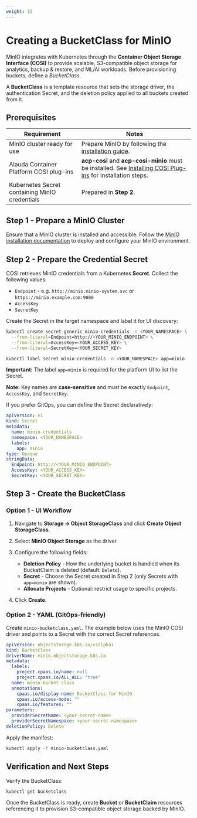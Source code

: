 ```yaml
---
weight: 15
---
```


# Creating a BucketClass for MinIO

MinIO integrates with Kubernetes through the **Container Object Storage Interface (COSI)** to provide scalable, S3-compatible object storage for analytics, backup & restore, and ML/AI workloads. Before provisioning buckets, define a *BucketClass*.

A **BucketClass** is a template resource that sets the storage driver, the authentication Secret, and the deletion policy applied to all buckets created from it.

## Prerequisites

| Requirement                                    | Notes                                                                                                                                              |
| ---------------------------------------------- | -------------------------------------------------------------------------------------------------------------------------------------------------- |
| MinIO cluster ready for use                    | Prepare MinIO by following the [installation guide](/storage/storagesystem_minio/installation.mdx).                                                |
| Alauda Container Platform COSI plug-ins        | **acp-cosi** and **acp-cosi-minio** must be installed. See [Installing COSI Plug-ins](/configure/storage/cosi/install.mdx) for installation steps. |
| Kubernetes Secret containing MinIO credentials | Prepared in **Step 2**.                                                                                                                            |

## Step 1 - Prepare a MinIO Cluster

Ensure that a MinIO cluster is installed and accessible. Follow the [MinIO installation documentation](/storage/storagesystem_minio/installation.mdx) to deploy and configure your MinIO environment.

## Step 2 - Prepare the Credential Secret

COSI retrieves MinIO credentials from a Kubernetes **Secret**. Collect the following values:

* `Endpoint` - e.g. `http://minio.minio-system.svc` or `https://minio.example.com:9000`
* `AccessKey`
* `SecretKey`

Create the Secret in the target namespace and label it for UI discovery:

```bash
kubectl create secret generic minio-credentials -n <YOUR_NAMESPACE> \
  --from-literal=Endpoint=http://<YOUR_MINIO_ENDPOINT> \
  --from-literal=AccessKey=<YOUR_ACCESS_KEY> \
  --from-literal=SecretKey=<YOUR_SECRET_KEY>

kubectl label secret minio-credentials -n <YOUR_NAMESPACE> app=minio
```

**Important:** The label `app=minio` is required for the platform UI to list the Secret.

**Note:** Key names are **case-sensitive** and must be exactly `Endpoint`, `AccessKey`, and `SecretKey`.

If you prefer GitOps, you can define the Secret declaratively:

```yaml
apiVersion: v1
kind: Secret
metadata:
  name: minio-credentials
  namespace: <YOUR_NAMESPACE>
  labels:
    app: minio
type: Opaque
stringData:
  Endpoint: http://<YOUR_MINIO_ENDPOINT>
  AccessKey: <YOUR_ACCESS_KEY>
  SecretKey: <YOUR_SECRET_KEY>
```

## Step 3 - Create the BucketClass

### Option 1 - UI Workflow

1. Navigate to **Storage → Object StorageClass** and click **Create Object StorageClass**.
2. Select **MinIO Object Storage** as the driver.
3. Configure the following fields:

   * **Deletion Policy** - How the underlying bucket is handled when its BucketClaim is deleted (default: `Delete`).
   * **Secret** - Choose the Secret created in Step 2 (only Secrets with `app=minio` are shown).
   * **Allocate Projects** - Optional: restrict usage to specific projects.
4. Click **Create**.

### Option 2 - YAML (GitOps-friendly)

Create `minio-bucketclass.yaml`. The example below uses the MinIO COSI driver and points to a Secret with the correct Secret references.

```yaml
apiVersion: objectstorage.k8s.io/v1alpha1
kind: BucketClass
driverName: minio.objectstorage.k8s.io
metadata:
  labels:
    project.cpaas.io/name: null
    project.cpaas.io/ALL_ALL: "true"
  name: minio-bucket-class
  annotations:
    cpaas.io/display-name: BucketClass for MinIO
    cpaas.io/access-mode: ""
    cpaas.io/features: ""
parameters:
  providerSecretName: <your-secret-name>
  providerSecretNamespace: <your-secret-namespace>
deletionPolicy: Delete
```

Apply the manifest:

```bash
kubectl apply -f minio-bucketclass.yaml
```

## Verification and Next Steps

Verify the BucketClass:

```bash
kubectl get bucketclass
```

Once the BucketClass is ready, create **Bucket** or **BucketClaim** resources referencing it to provision S3-compatible object storage backed by MinIO.
